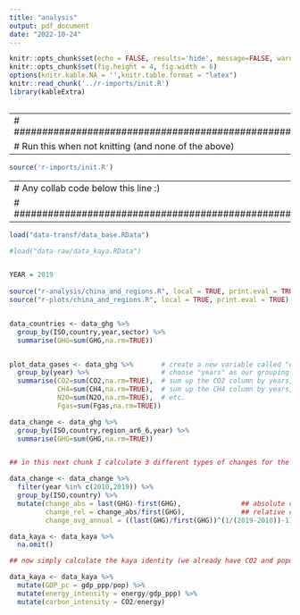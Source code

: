 ```yaml
---
title: "analysis"
output: pdf_document
date: "2022-10-24"
---
```


```r
knitr::opts_chunk$set(echo = FALSE, results='hide', message=FALSE, warning=FALSE)
knitr::opts_chunk$set(fig.height = 4, fig.width = 6)
options(knitr.kable.NA = '',knitr.table.format = "latex")
knitr::read_chunk('../r-imports/init.R')
library(kableExtra)
```

```r
```


---
# ##################################################
# Run this when not knitting (and none of the above)
---

```r
source('r-imports/init.R')
```

---
# Any collab code below this line :)
# ##################################################
---


```r
load("data-transf/data_base.RData")

#load("data-raw/data_kaya.RData")



```





```r
YEAR = 2019
    
source("r-analysis/china_and_regions.R", local = TRUE, print.eval = TRUE)
source("r-plots/china_and_regions.R", local = TRUE, print.eval = TRUE)



```


```r
data_countries <- data_ghg %>% 
  group_by(ISO,country,year,sector) %>% 
  summarise(GHG=sum(GHG,na.rm=TRUE))



```


```r
plot_data_gases <- data_ghg %>%       # create a new variable called "data_gases", copied from "data_ghg"
  group_by(year) %>%                  # choose "years" as our grouping variable
  summarise(CO2=sum(CO2,na.rm=TRUE),  # sum up the CO2 column by years, ignoring any missing values
            CH4=sum(CH4,na.rm=TRUE),  # sum up the CH4 column by years, ...
            N2O=sum(N2O,na.rm=TRUE),  # etc.
            Fgas=sum(Fgas,na.rm=TRUE))

```


```r
data_change <- data_ghg %>% 
  group_by(ISO,country,region_ar6_6,year) %>% 
  summarise(GHG=sum(GHG,na.rm=TRUE))


## in this next chunk I calculate 3 different types of changes for the time period 2010-2019

data_change <- data_change %>% 
  filter(year %in% c(2010,2019)) %>% 
  group_by(ISO,country) %>% 
  mutate(change_abs = last(GHG)-first(GHG),               ## absolute change, or the difference in emissions between t2 and t1
         change_rel = change_abs/first(GHG),              ## relative change, or the ratio of absolute change to emissions in t1
         change_avg_annual = ((last(GHG)/first(GHG))^(1/(2019-2010))-1)) ## average annual change using the CGAR formula


```

```r
data_kaya <- data_kaya %>% 
  na.omit()

## now simply calculate the kaya identity (we already have CO2 and population)

data_kaya <- data_kaya %>% 
  mutate(GDP_pc = gdp_ppp/pop) %>% 
  mutate(energy_intensity = energy/gdp_ppp) %>% 
  mutate(carbon_intensity = CO2/energy)
```